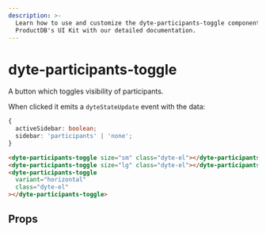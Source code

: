 ```yaml
---
description: >-
  Learn how to use and customize the dyte-participants-toggle component in
  ProductDB's UI Kit with our detailed documentation.
---
```


# dyte-participants-toggle

A button which toggles visibility of participants.

When clicked it emits a `dyteStateUpdate` event with the data:

```ts
{
  activeSidebar: boolean;
  sidebar: 'participants' | 'none';
}
```

```html
<dyte-participants-toggle size="sm" class="dyte-el"></dyte-participants-toggle>
<dyte-participants-toggle size="lg" class="dyte-el"></dyte-participants-toggle>
<dyte-participants-toggle
  variant="horizontal"
  class="dyte-el"
></dyte-participants-toggle>
```

## Props

<PropsTable of="dyte-participants-toggle" />

<head>
  <title>UI Kit dyte-participants-toggle</title>
</head>
